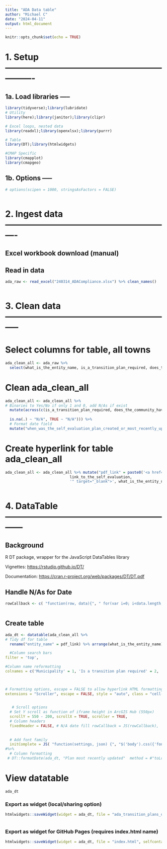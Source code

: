 ---
title: "ADA Data table"
author: "Michael C"
date: "2024-04-11"
output: html_document
---

```{r setup, include=FALSE}
knitr::opts_chunk$set(echo = TRUE)
```

# 1. Setup ----------------------------------------------------------------

## 1a. Load libraries -----

```{r basics}
library(tidyverse);library(lubridate) 
# Utility 
library(here);library(janitor);library(clipr) 

# Excel loops, nested data 
library(readxl);library(openxlsx);library(purrr) 

# Table 
library(DT);library(htmlwidgets)

#CMAP Specific
library(cmapplot)
library(cmapgeo)
```

## 1b. Options -----

```{r Options, call stored Census API key, load fonts}

# options(scipen = 1000, stringsAsFactors = FALSE)



```

# 2. Ingest data ----------------------------------------------------------

## Excel workbook download (manual)

## Read in data

```{r readindata}
ada_raw <- read_excel("240314_ADACompliance.xlsx") %>% clean_names()



```

# 3. Clean data -----------------------------------------------------------

# Select columns for table, all towns

```{r selectcolumns}
ada_clean_all <- ada_raw %>%
  select(what_is_the_entity_name, is_a_transition_plan_required, does_the_community_have_a_self_evaluation_plan, does_the_community_have_a_transition_plan, was_an_ada_coordinator_designated, is_there_a_publicly_available_grievance_procedure_for_the_ada, is_there_a_publicly_posted_notice_about_rights_under_the_ada, when_was_the_self_evaluation_plan_created_or_most_recently_updated, link_to_the_self_evaluation) %>% arrange(what_is_the_entity_name) 

```

# Clean ada_clean_all

```{r cleanada}

ada_clean_all <- ada_clean_all %>% 
# Binaries to Yes/No if only 1 and 0, add N/As if exist
  mutate(across(c(is_a_transition_plan_required, does_the_community_have_a_self_evaluation_plan, does_the_community_have_a_transition_plan, was_an_ada_coordinator_designated, is_there_a_publicly_available_grievance_procedure_for_the_ada, is_there_a_publicly_posted_notice_about_rights_under_the_ada,), .fns = ~case_when( as.character(.) == "1" ~ "Yes", as.character(.) == "0" ~ "No", 
                                                                                                                                                                                                                                                   # Handle N/As 
  is.na(.) ~ "N/A", TRUE ~ "N/A"))) %>% 
  # Format date field
  mutate("when_was_the_self_evaluation_plan_created_or_most_recently_updated" = excel_numeric_to_date(as.numeric(when_was_the_self_evaluation_plan_created_or_most_recently_updated))) 
```

# Create hyperlink for table ada_clean_all

```{r adacleanallhyper}
ada_clean_all <- ada_clean_all %>% mutate("pdf_link" = paste0('<a href="',
                             link_to_the_self_evaluation,
                             '" target="_blank">', what_is_the_entity_name, '</a>')) %>% relocate(pdf_link, .before = 1)



```

# 4. DataTable ------------------------------------------------------------

## Background

R DT package, wrapper for the JavaScript DataTables library

Vignettes: <https://rstudio.github.io/DT/>

Documentation: <https://cran.r-project.org/web/packages/DT/DT.pdf>

## Handle N/As for Date

```{r nasfordate}
rowCallback <- c( "function(row, data){", " for(var i=0; i<data.length; i++){"," if(data[i] === null){"," $('td:eq('+i+')', row).html('N/A')"," .css({'color': 'rgb(151,151,151)', 'font-style': 'italic'});"," }"," }","}")



```

## Create table

```{r adadt}

ada_dt <- datatable(ada_clean_all %>% 
# Tidy df for table
  rename("entity_name" = pdf_link) %>% arrange(what_is_the_entity_name) %>% select(-what_is_the_entity_name, -link_to_the_self_evaluation), 

  #Column search bars
filter = 'top',

#Column name reformatting
colnames = c('Municipality' = 1, 'Is a transition plan required' = 2, 'Self-evaluation' = 3, 'Transition Plan' = 4, 'ADA Coordinator?' = 5, 'Publicly available ADA grievance procedure' = 6, 'Publicly posted notice of ADA rights' = 7, 'when was the plan last updated?' = 8),


  
# Formatting options, escape = FALSE to allow hyperlink HTML formatting 
extensions = "Scroller", escape = FALSE, style = "auto", class = "cell-border stripe", rownames = FALSE, width = "100%", options = list(# Page options dom = ("Bfrti"), pageLength = -1, searchHighlight = TRUE, 
 

   # Scroll options 
  # Set Y scroll as function of iframe height in ArcGIS Hub (550px)
  scrollY = 550 - 200, scrollX = TRUE, scroller = TRUE, 
  # Column headers 
  fixedHeader = FALSE, # N/A date fill rowCallback = JS(rowCallback), 
  
  
  # Add font family
  initComplete = JS( "function(settings, json) {", "$('body').css({'font-family': 'Whitney'});", "}") )) 
#%>% 
  # Column formatting
 # DT::formatDate(ada_dt, "Plan most recently updated"  method = #"toLocaleDateString") 


```

# View datatable

```{r viewada_dt}
ada_dt

```

### Export as widget (local/sharing option)

```{r exportaswidget}

htmlwidgets::saveWidget(widget = ada_dt, file = "ada_transition_plans_dt.html", selfcontained = TRUE)



```

### Export as widget for GitHub Pages (requires index.html name)

```{r githubexport}

htmlwidgets::saveWidget(widget = ada_dt, file = "index.html", selfcontained = TRUE)
```
